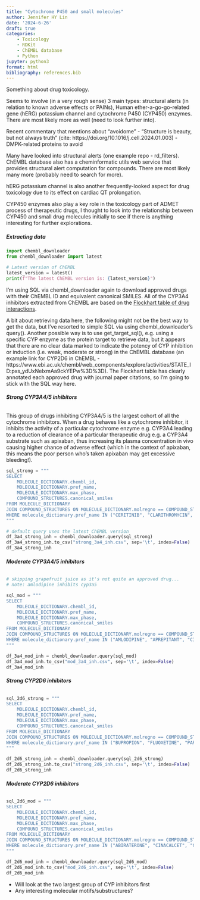 ```yaml
---
title: "Cytochrome P450 and small molecules"
author: Jennifer HY Lin
date: '2024-6-26'
draft: true
categories: 
    - Toxicology
    - RDKit
    - ChEMBL database
    - Python
jupyter: python3
format: html
bibliography: references.bib
---
```


Something about drug toxicology.

Seems to involve (in a very rough sense) 3 main types: structural alerts (in relation to known adverse effects or PAINs), Human ether-a-go-go-related gene (hERG) potassium channel and cytochrome P450 (CYP450) enzymes. There are most likely more as well (need to look further into).

Recent commentary that mentions about "avoidome" - "Structure is beauty, but not always truth" (cite: https://doi.org/10.1016/j.cell.2024.01.003) - DMPK-related proteins to avoid

Many have looked into structural alerts (one example repo - rd_filters). ChEMBL database also has a cheminformatic utils web service that provides structural alert computation for compounds. There are most likely many more (probably need to search for more).

hERG potassium channel is also another frequently-looked aspect for drug toxicology due to its effect on cardiac QT prolongation.

CYP450 enzymes also play a key role in the toxicology part of ADMET process of therapeutic drugs, I thought to look into the relationship between CYP450 and small drug molecules initially to see if there is anything interesting for further explorations.

##### **Extracting data**

```python
import chembl_downloader
from chembl_downloader import latest
```

```python
# Latest version of ChEMBL
latest_version = latest()
print(f"The latest ChEMBL version is: {latest_version}")
```

I'm using SQL via chembl_downloader again to download approved drugs with their ChEMBL ID and equivalent canonical SMILES. All of the CYP3A4 inhibitors extracted from ChEMBL are based on the [Flockhart table of drug interactions](https://drug-interactions.medicine.iu.edu/MainTable.aspx).

A bit about retrieving data here, the following might not be the best way to get the data, but I've resorted to simple SQL via using chembl_downloader's query(). Another possible way is to use get_target_sql(), e.g. using a specific CYP enzyme as the protein target to retrieve data, but it appears that there are no clear data marked to indicate the potency of CYP inhibition or induction (i.e. weak, moderate or strong) in the ChEMBL database (an example link for CYP2D6 in ChEMBL - https://www.ebi.ac.uk/chembl/web_components/explore/activities/STATE_ID:pxs_ydUxNelxmAa9ckYEPw%3D%3D). The Flockhart table has clearly annotated each approved drug with journal paper citations, so I'm going to stick with the SQL way here.

###### **Strong CYP3A4/5 inhibitors**

This group of drugs inhibiting CYP3A4/5 is the largest cohort of all the cytochrome inhibitors. When a drug behaves like a cytochrome inhibitor, it inhibits the activity of a particular cytochrome enzyme e.g. CYP3A4 leading to a reduction of clearance of a particular therapeutic drug e.g. a CYP3A4 substrate such as apixaban, thus increasing its plasma concentration in vivo causing higher chance of adverse effect (which in the context of apixaban, this means the poor person who's taken apixaban may get excessive bleeding!).

```python
sql_strong = """
SELECT
    MOLECULE_DICTIONARY.chembl_id,
    MOLECULE_DICTIONARY.pref_name,
    MOLECULE_DICTIONARY.max_phase,
    COMPOUND_STRUCTURES.canonical_smiles
FROM MOLECULE_DICTIONARY
JOIN COMPOUND_STRUCTURES ON MOLECULE_DICTIONARY.molregno == COMPOUND_STRUCTURES.molregno
WHERE molecule_dictionary.pref_name IN ("CERITINIB", "CLARITHROMYCIN", "DELAVIRIDINE", "IDELALISIB", "INDINAVIR", "ITRACONAZOLE", "KETOCONAZOLE", "MIBEFRADIL", "NEFAZODONE", "NELFINAVIR", "RIBOCICLIB", "RITONAVIR", "SAQUINAVIR", "TELAPREVIR", "TELITHROMYCIN", "TUCATINIB", "VORICONAZOLE")
"""

# default query uses the latest ChEMBL version
df_3a4_strong_inh = chembl_downloader.query(sql_strong)
df_3a4_strong_inh.to_csv("strong_3a4_inh.csv", sep='\t', index=False)
df_3a4_strong_inh
```

###### **Moderate CYP3A4/5 inhibitors**

```python
# skipping grapefruit juice as it's not quite an approved drug...
# note: amlodipine inhibits cyp3a5

sql_mod = """
SELECT
    MOLECULE_DICTIONARY.chembl_id,
    MOLECULE_DICTIONARY.pref_name,
    MOLECULE_DICTIONARY.max_phase,
    COMPOUND_STRUCTURES.canonical_smiles
FROM MOLECULE_DICTIONARY
JOIN COMPOUND_STRUCTURES ON MOLECULE_DICTIONARY.molregno == COMPOUND_STRUCTURES.molregno
WHERE molecule_dictionary.pref_name IN ("AMLODIPINE", "APREPITANT", "CIPROFLOXACIN", "CRIZOTINIB", "DILTIAZEM", "ERYTHROMYCIN", "FLUCONAZOLE", "IMATINIB", "LETERMOVIR", "NETUPITANT", "VERAPAMIL")
"""

df_3a4_mod_inh = chembl_downloader.query(sql_mod)
df_3a4_mod_inh.to_csv("mod_3a4_inh.csv", sep='\t', index=False)
df_3a4_mod_inh
```

###### **Strong CYP2D6 inhibitors**

```python
sql_2d6_strong = """
SELECT
    MOLECULE_DICTIONARY.chembl_id,
    MOLECULE_DICTIONARY.pref_name,
    MOLECULE_DICTIONARY.max_phase,
    COMPOUND_STRUCTURES.canonical_smiles
FROM MOLECULE_DICTIONARY
JOIN COMPOUND_STRUCTURES ON MOLECULE_DICTIONARY.molregno == COMPOUND_STRUCTURES.molregno
WHERE molecule_dictionary.pref_name IN ("BUPROPION", "FLUOXETINE", "PAROXETINE", "QUINIDINE")
"""

df_2d6_strong_inh = chembl_downloader.query(sql_2d6_strong)
df_2d6_strong_inh.to_csv("strong_2d6_inh.csv", sep='\t', index=False)
df_2d6_strong_inh
```

###### **Moderate CYP2D6 inhibitors**

```python
sql_2d6_mod = """
SELECT
    MOLECULE_DICTIONARY.chembl_id,
    MOLECULE_DICTIONARY.pref_name,
    MOLECULE_DICTIONARY.max_phase,
    COMPOUND_STRUCTURES.canonical_smiles
FROM MOLECULE_DICTIONARY
JOIN COMPOUND_STRUCTURES ON MOLECULE_DICTIONARY.molregno == COMPOUND_STRUCTURES.molregno
WHERE molecule_dictionary.pref_name IN ("ABIRATERONE", "CINACALCET", "CLOBAZAM", "DOXEPIN", "DULOXETINE", "HALOFANTRINE", "LORCASERIN", "MOCLOBEMIDE", "ROLAPITANT", "TERBINAFINE")
"""

df_2d6_mod_inh = chembl_downloader.query(sql_2d6_mod)
df_2d6_mod_inh.to_csv("mod_2d6_inh.csv", sep='\t', index=False)
df_2d6_mod_inh
```

* Will look at the two largest group of CYP inhibitors first
* Any interesting molecular motifs/substructures?